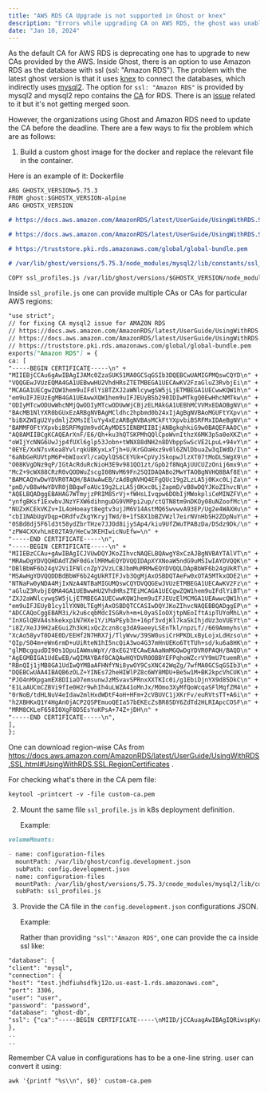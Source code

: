 ```yaml
---
title: "AWS RDS CA Upgrade is not supported in Ghost or knex"
description: "Errors while upgrading CA on AWS RDS, the ghost was unable to connect using ssl: 'Amazon RDS'"
date: "Jan 10, 2024"
---
```


As the default CA for AWS RDS is deprecating one has to upgrade to new CAs provided by the AWS.
Inside Ghost, there is an option to use Amazon RDS as the database with ssl (ssl: "Amazon RDS").
The problem with the latest ghost version is that it uses [knex](https://knexjs.org/) to connect the databases, which indirectly uses [mysql2](https://github.com/sidorares/node-mysql2).
The option for `ssl: "Amazon RDS"` is provided by mysql2 and mysql2 repo contains the [CA](https://github.com/sidorares/node-mysql2/blob/master/lib/constants/ssl_profiles.js) for RDS.
There is an [issue](https://github.com/sidorares/node-mysql2/pull/2131) related to it but it's not getting merged soon.

However, the organizations using Ghost and Amazon RDS need to update the CA before the deadline. There are a few ways to fix the problem which are as follows:

1. Build a custom ghost image for the docker and replace the relevant file in the container.

Here is an example of it:
Dockerfile

```md
ARG GHOSTX_VERSION=5.75.3
FROM ghost:$GHOSTX_VERSION-alpine
ARG GHOSTX_VERSION

# https://docs.aws.amazon.com/AmazonRDS/latest/UserGuide/UsingWithRDS.SSL.html

# https://docs.aws.amazon.com/AmazonRDS/latest/UserGuide/UsingWithRDS.SSL.html#UsingWithRDS.SSL.CertificatesAllRegions

# https://truststore.pki.rds.amazonaws.com/global/global-bundle.pem

# /var/lib/ghost/versions/5.75.3/node_modules/mysql2/lib/constants/ssl_profiles.js

COPY ssl_profiles.js /var/lib/ghost/versions/$GHOSTX_VERSION/node_modules/mysql2/lib/constants/ssl_profiles.js
```

Inside `ssl_profile.js` one can provide multiple CAs or CAs for particular AWS regions:

```md
"use strict";
// for fixing CA mysql2 issue for AMAZON RDS
// https://docs.aws.amazon.com/AmazonRDS/latest/UserGuide/UsingWithRDS.SSL.html
// https://docs.aws.amazon.com/AmazonRDS/latest/UserGuide/UsingWithRDS.SSL.html#UsingWithRDS.SSL.CertificatesAllRegions
// https://truststore.pki.rds.amazonaws.com/global/global-bundle.pem
exports["Amazon RDS"] = {
ca: [
"-----BEGIN CERTIFICATE-----\n" +
"MIIEBjCCAu6gAwIBAgIJAMc0ZzaSUK51MA0GCSqGSIb3DQEBCwUAMIGPMQswCQYD\n" +
"VQQGEwJVUzEQMA4GA1UEBwwHU2VhdHRsZTETMBEGA1UECAwKV2FzaGluZ3RvbjEi\n" +
"MCAGA1UECgwZQW1hem9uIFdlYiBTZXJ2aWNlcywgSW5jLjETMBEGA1UECwwKQW1h\n" +
"em9uIFJEUzEgMB4GA1UEAwwXQW1hem9uIFJEUyBSb290IDIwMTkgQ0EwHhcNMTkw\n" +
"ODIyMTcwODUwWhcNMjQwODIyMTcwODUwWjCBjzELMAkGA1UEBhMCVVMxEDAOBgNV\n" +
"BAcMB1NlYXR0bGUxEzARBgNVBAgMCldhc2hpbmd0b24xIjAgBgNVBAoMGUFtYXpv\n" +
"biBXZWIgU2VydmljZXMsIEluYy4xEzARBgNVBAsMCkFtYXpvbiBSRFMxIDAeBgNV\n" +
"BAMMF0FtYXpvbiBSRFMgUm9vdCAyMDE5IENBMIIBIjANBgkqhkiG9w0BAQEFAAOC\n" +
"AQ8AMIIBCgKCAQEArXnF/E6/Qh+ku3hQTSKPMhQQlCpoWvnIthzX6MK3p5a0eXKZ\n" +
"oWIjYcNNG6UwJjp4fUXl6glp53Jobn+tWNX88dNH2n8DVbppSwScVE2LpuL+94vY\n" +
"0EYE/XxN7svKea8YvlrqkUBKyxLxTjh+U/KrGOaHxz9v0l6ZNlDbuaZw3qIWdD/I\n" +
"6aNbGeRUVtpM6P+bWIoxVl/caQylQS6CEYUk+CpVyJSkopwJlzXT07tMoDL5WgX9\n" +
"O08KVgDNz9qP/IGtAcRduRcNioH3E9v981QO1zt/Gpb2f8NqAjUUCUZzOnij6mx9\n" +
"McZ+9cWX88CRzR0vQODWuZscgI08NvM69Fn2SQIDAQABo2MwYTAOBgNVHQ8BAf8E\n" +
"BAMCAQYwDwYDVR0TAQH/BAUwAwEB/zAdBgNVHQ4EFgQUc19g2LzLA5j0Kxc0LjZa\n" +
"pmD/vB8wHwYDVR0jBBgwFoAUc19g2LzLA5j0Kxc0LjZapmD/vB8wDQYJKoZIhvcN\n" +
"AQELBQADggEBAHAG7WTmyjzPRIM85rVj+fWHsLIvqpw6DObIjMWokpliCeMINZFV\n" +
"ynfgBKsf1ExwbvJNzYFXW6dihnguDG9VMPpi2up/ctQTN8tm9nDKOy08uNZoofMc\n" +
"NUZxKCEkVKZv+IL4oHoeayt8egtv3ujJM6V14AstMQ6SwvwvA93EP/Ug2e4WAXHu\n" +
"cbI1NAbUgVDqp+DRdfvZkgYKryjTWd/0+1fS8X1bBZVWzl7eirNVnHbSH2ZDpNuY\n" +
"0SBd8dj5F6ld3t58ydZbrTHze7JJOd8ijySAp4/kiu9UfZWuTPABzDa/DSdz9Dk/\n" +
"zPW4CXXvhLmE02TA9/HeCw3KEHIwicNuEfw=\n" +
"-----END CERTIFICATE-----\n",
"-----BEGIN CERTIFICATE-----\n" +
"MIIEBzCCAu+gAwIBAgICJVUwDQYJKoZIhvcNAQELBQAwgY8xCzAJBgNVBAYTAlVT\n" +
"MRAwDgYDVQQHDAdTZWF0dGxlMRMwEQYDVQQIDApXYXNoaW5ndG9uMSIwIAYDVQQK\n" +
"DBlBbWF6b24gV2ViIFNlcnZpY2VzLCBJbmMuMRMwEQYDVQQLDApBbWF6b24gUkRT\n" +
"MSAwHgYDVQQDDBdBbWF6b24gUkRTIFJvb3QgMjAxOSBDQTAeFw0xOTA5MTkxODE2\n" +
"NTNaFw0yNDA4MjIxNzA4NTBaMIGUMQswCQYDVQQGEwJVUzETMBEGA1UECAwKV2Fz\n" +
"aGluZ3RvbjEQMA4GA1UEBwwHU2VhdHRsZTEiMCAGA1UECgwZQW1hem9uIFdlYiBT\n" +
"ZXJ2aWNlcywgSW5jLjETMBEGA1UECwwKQW1hem9uIFJEUzElMCMGA1UEAwwcQW1h\n" +
"em9uIFJEUyB1cy1lYXN0LTEgMjAxOSBDQTCCASIwDQYJKoZIhvcNAQEBBQADggEP\n" +
"ADCCAQoCggEBAM3i/k2u6cqbMdcISGRvh+m+L0yaSIoOXjtpNEoIftAipTUYoMhL\n" +
"InXGlQBVA4shkekxp1N7HXe1Y/iMaPEyb3n+16pf3vdjKl7kaSkIhjdUz3oVUEYt\n" +
"i8Z/XeJJ9H2aEGuiZh3kHixQcZczn8cg3dA9aeeyLSEnTkl/npzLf//669Ammyhs\n" +
"XcAo58yvT0D4E0D/EEHf2N7HRX7j/TlyWvw/39SW0usiCrHPKDLxByLojxLdHzso\n" +
"QIp/S04m+eWn6rmD+uUiRteN1hI5ncQiA3wo4G37mHnUEKo6TtTUh+sd/ku6a8HK\n" +
"glMBcgqudDI90s1OpuIAWmuWpY//8xEG2YECAwEAAaNmMGQwDgYDVR0PAQH/BAQD\n" +
"AgEGMBIGA1UdEwEB/wQIMAYBAf8CAQAwHQYDVR0OBBYEFPqhoWZcrVY9mU7tuemR\n" +
"RBnQIj1jMB8GA1UdIwQYMBaAFHNfYNi8ywOY9CsXNC42WqZg/7wfMA0GCSqGSIb3\n" +
"DQEBCwUAA4IBAQB6zOLZ+YINEs72heHIWlPZ8c6WY8MDU+Be5w1M+BK2kpcVhCUK\n" +
"PJO4nMXpgamEX8DIiaO7emsunwJzMSvavSPRnxXXTKIc0i/g1EbiDjnYX9d85DkC\n" +
"E1LaAUCmCZBVi9fIe0H2r9whIh4uLWZA41oMnJx/MOmo3XyMfQoWcqaSFlMqfZM4\n" +
"0rNoB/tdHLNuV4eIdaw2mlHxdWDtF4oH+HFm+2cVBUVC1jXKrFv/euRVtsTT+A6i\n" +
"h2XBHKxQ1Y4HgAn0jACP2QSPEmuoQEIa57bEKEcZsBR8SDY6ZdTd2HLRIApcCOSF\n" +
"MRM8CKLeF658I0XgF8D5EsYoKPsA+74Z+jDH\n" +
"-----END CERTIFICATE-----\n",
],
};
```

One can download region-wise CAs from https://docs.aws.amazon.com/AmazonRDS/latest/UserGuide/UsingWithRDS.SSL.html#UsingWithRDS.SSL.RegionCertificates .

For checking what's there in the CA pem file:

```md
keytool -printcert -v -file custom-ca.pem
```

2. Mount the same file `ssl_profile.js` in k8s deployment definition.

   Example:

```md
volumeMounts:

- name: configuration-files
  mountPath: /var/lib/ghost/config.development.json
  subPath: config.development.json
- name: configuration-files
  mountPath: /var/lib/ghost/versions/5.75.3/cnode_modules/mysql2/lib/constants/ssl_profiles.js
  subPath: ssl_profiles.js
```

3. Provide the CA file in the `config.development.json` configurations JSON.

   Example:

   Rather than providing `"ssl":"Amazon RDS"`, one can provide the ca inside ssl like:

```md
"database": {
"client": "mysql",
"connection": {
"host": "test.jhdfiuhsdfkj12o.us-east-1.rds.amazonaws.com",
"port": 3306,
"user": "user",
"password": "password",
"database": "ghost-db",
"ssl": {"ca":"-----BEGIN CERTIFICATE-----\nMIID/jCCAuagAwIBAgIQRiwspKyrO0xoxDgSkqLZczANBgkqhkiG9w0BAQsFADCB\nlzELMAkGA1UEBhMCVVMxIjAgBgNVBAoMGUFtYXpvbiBXZWIgU2VydmljZXMsIElu\nYy4xEzARBgNVBAsMCkFtYXpvbiBSRFMxCzAJBgNVBAgMAldBMTAwLgYDVQQDDCdB\nbWF6b24gUkRTIHVzLXdlc3QtMiBSb290IENBIFJTQTIwNDggRzExEDAOBgNVBAcM\nB1NlYXR0bGUwIBcNMjEwNTI0MjE1OTAwWhgPMjA2MTA1MjQyMjU5MDBaMIGXMQsw\nCQYDVQQGEwJVUzEiMCAGA1UECgwZQW1hem9uIFdlYiBTZXJ2aWNlcywgSW5jLjET\nMBEGA1UECwwKQW1hem9uIFJEUzELMAkGA1UECAwCV0ExMDAuBgNVBAMMJ0FtYXpv\nbiBSRFMgdXMtd2VzdC0yIFJvb3QgQ0EgUlNBMjA0OCBHMTEQMA4GA1UEBwwHU2Vh\ndHRsZTCCASIwDQYJKoZIhvcNAQEBBQADggEPADCCAQoCggEBAL53Jk3GsKiu+4bx\njDfsevWbwPCNJ3H08Zp7GWhvI3Tgi39opfHYv2ku2BKFjK8N2L6RvNPSR8yplv5j\nY0tK0U+XVNl8o0ibhqRDhbTuh6KL8CFINWYzAajuxFS+CF0U6c1Q3tXLBdALxA7l\nFlXJ71QrP06W31kRe7kvgrvO7qWU3/OzUf9qYw4LSiR1/VkvvRCTqcVNw09clw/M\nJbw6FSgweN65M9j7zPbjGAXSHkXyxH1Erin2fa+B9PE4ZDgX9cp2C1DHewYJQL/g\nSepwwcudVNRN1ibKH7kpMrgPnaNIVNx5sXVsTjk6q2ZqYw3SVHegltJpLy/cZReP\nmlivF2kCAwEAAaNCMEAwDwYDVR0TAQH/BAUwAwEB/zAdBgNVHQ4EFgQUmTcQd6o1\nCuS65MjBrMwQ9JJjmBwwDgYDVR0PAQH/BAQDAgGGMA0GCSqGSIb3DQEBCwUAA4IB\nAQAKSDSIzl956wVddPThf2VAzI8syw9ngSwsEHZvxVGHBvu5gg618rDyguVCYX9L\n4Kw/xJrk6S3qxOS2ZDyBcOpsrBskgahDFIunzoRP3a18ARQVq55LVgfwSDQiunch\nBd05cnFGLoiLkR5rrkgYaP2ftn3gRBRaf0y0S3JXZ2XB3sMZxGxavYq9mfiEcwB0\nLMTMQ1NYzahIeG6Jm3LqRqR8HkzP/Ztq4dT2AtSLvFebbNMiWqeqT7OcYp94HTYT\nzqrtaVdUg9bwyAUCDgy0GV9RHDIdNAOInU/4LEETovrtuBU7Z1q4tcHXvN6Hd1H8\ngMb0mCG5I393qW5hFsA/diFb\n-----END CERTIFICATE-----\n"}
},
..
..
```

Remember CA value in configurations has to be a one-line string. user can convert it using:

```
awk '{printf "%s\\n", $0}' custom-ca.pem
```
